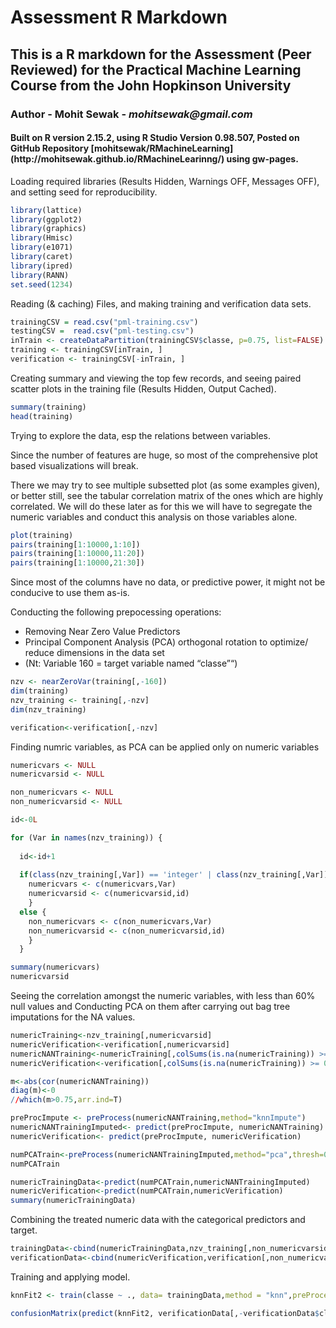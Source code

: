 Assessment R Markdown
========================================================

## This is a R markdown for the Assessment (Peer Reviewed) for the Practical Machine Learning Course from the John Hopkinson University

### **Author** - Mohit Sewak - *mohitsewak@gmail.com*

#### Built on R version 2.15.2, using R Studio Version 0.98.507, Posted on GitHub Repository [mohitsewak/RMachineLearning] (http://mohitsewak.github.io/RMachineLearinng/) using gw-pages.


Loading required libraries (Results Hidden, Warnings OFF, Messages OFF), and setting seed for reproducibility.

```r
library(lattice)
library(ggplot2)
library(graphics)
library(Hmisc)
library(e1071)
library(caret)
library(ipred)
library(RANN)
set.seed(1234)
```

Reading (& caching) Files, and making training and verification data sets.

```r
trainingCSV = read.csv("pml-training.csv")
testingCSV =  read.csv("pml-testing.csv")
inTrain <- createDataPartition(trainingCSV$classe, p=0.75, list=FALSE)
training <- trainingCSV[inTrain, ]
verification <- trainingCSV[-inTrain, ]

```


Creating summary and viewing the top few records, and seeing paired scatter plots in the training file (Results Hidden, Output Cached).


```r
summary(training)
head(training)
```

Trying to explore the data, esp the relations between variables. 

<p></p>

<p> Since the number of features are huge, so most of the comprehensive plot based visualizations will break.</p>

<p></p>

<p>There we may try to see multiple subsetted plot (as some examples given), or better still, see the tabular correlation matrix of the ones which are highly correlated. We will do these later as for this we will have to segregate the numeric variables and conduct this analysis on those variables alone.</p>

```r
plot(training)
pairs(training[1:10000,1:10])
pairs(training[1:10000,11:20])
pairs(training[1:10000,21:30])
```

Since most of the columns have no data, or predictive power, it might not be conducive to use them as-is.
<p> Conducting the following prepocessing operations:</p>
- Removing Near Zero Value Predictors
- Principal Component Analysis (PCA) orthogonal rotation to optimize/ reduce dimensions in the data set 
- (Nt: Variable 160 = target variable named "classe"")

```r
nzv <- nearZeroVar(training[,-160])
dim(training)
nzv_training <- training[,-nzv]
dim(nzv_training)

verification<-verification[,-nzv]
```

Finding numric variables, as PCA can be applied only on numeric variables

```r
numericvars <- NULL
numericvarsid <- NULL

non_numericvars <- NULL
non_numericvarsid <- NULL

id<-0L

for (Var in names(nzv_training)) {
  
  id<-id+1
  
  if(class(nzv_training[,Var]) == 'integer' | class(nzv_training[,Var]) == 'numeric') {
    numericvars <- c(numericvars,Var)
    numericvarsid <- c(numericvarsid,id)
    }
  else {
    non_numericvars <- c(non_numericvars,Var)
    non_numericvarsid <- c(non_numericvarsid,id)
    }
  }

summary(numericvars)
numericvarsid
```

Seeing the correlation amongst the numeric variables, with less than 60% null values and Conducting PCA on them after carrying out bag tree imputations for the NA values.

```r
numericTraining<-nzv_training[,numericvarsid]
numericVerification<-verification[,numericvarsid]
numericNANTraining<-numericTraining[,colSums(is.na(numericTraining)) >= 0.4*nrow(numericTraining)]
numericVerification<-verification[,colSums(is.na(numericTraining)) >= 0.4*nrow(numericTraining)]

m<-abs(cor(numericNANTraining))
diag(m)<-0
//which(m>0.75,arr.ind=T)

preProcImpute <- preProcess(numericNANTraining,method="knnImpute")
numericNANTrainingImputed<- predict(preProcImpute, numericNANTraining)
numericVerification<- predict(preProcImpute, numericVerification)

numPCATrain<-preProcess(numericNANTrainingImputed,method="pca",thresh=0.80)
numPCATrain

numericTrainingData<-predict(numPCATrain,numericNANTrainingImputed)
numericVerification<-predict(numPCATrain,numericVerification)
summary(numericTrainingData)
```

Combining the treated numeric data with the categorical predictors and target.

```r
trainingData<-cbind(numericTrainingData,nzv_training[,non_numericvarsid])
verificationData<-cbind(numericVerification,verification[,non_numericvarsid])
```

Training and applying model.

```r
knnFit2 <- train(classe ~ ., data= trainingData,method = "knn",preProcess = c("center", "scale","knnImpute","pca"),tuneLength = 10, trControl = trainControl(method = "boot"))

confusionMatrix(predict(knnFit2, verificationData[,-verificationData$classe], verification[,verificationData$classe]))
```


